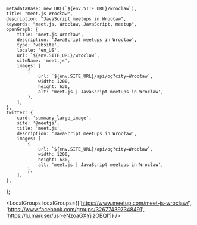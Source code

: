 
	metadataBase: new URL(`${env.SITE_URL}/wroclaw`),
	title: "meet.js Wrocław",
	description: "JavaScript meetups in Wrocław",
	keywords: "meet.js, Wrocław, JavaScript, meetup",
	openGraph: {
		title: 'meet.js Wrocław',
		description: 'JavaScript meetups in Wrocław',
		type: 'website',
		locale: 'en_US',
		url: `${env.SITE_URL}/wroclaw`,
		siteName: 'meet.js',
		images: [
			{
				url: `${env.SITE_URL}/api/og?city=Wrocław`,
				width: 1200,
				height: 630,
				alt: 'meet.js | JavaScript meetups in Wrocław',
			},
		],
	},
	twitter: {
		card: 'summary_large_image',
		site: '@meetjs',
		title: 'meet.js',
		description: 'JavaScript meetups in Wrocław',
		images: [
			{
				url: `${env.SITE_URL}/api/og?city=Wrocław`,
				width: 1200,
				height: 630,
				alt: 'meet.js | JavaScript meetups in Wrocław',
			},
		],
	},
};

<CityBanner city='Wrocław' background='wroclaw.jpeg' />

<LocalGroups
	localGroups={['https://www.meetup.com/meet-js-wroclaw/', 'https://www.facebook.com/groups/326774397348491', 'https://lu.ma/user/usr-eNzoaGXYjizOBQI']} />

<FAQ questions={WroclawFAQ} />

<Organizers city='Wrocław' organizers={WroclawOrganizers} />

<CityEmail email='wroclaw@meetjs.pl' />